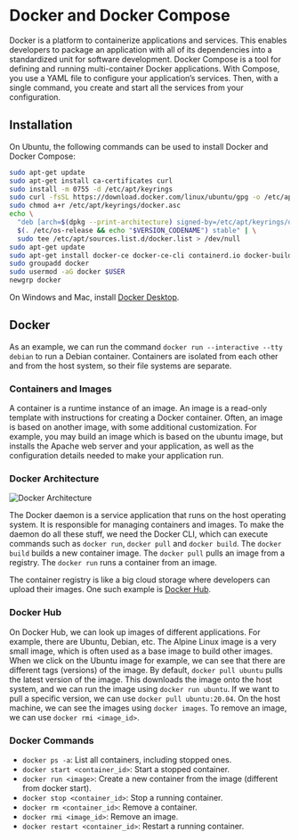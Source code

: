 # Docker and Docker Compose
Docker is a platform to containerize applications and services. This enables developers to package an application with all of its dependencies into a standardized unit for software development. Docker Compose is a tool for defining and running multi-container Docker applications. With Compose, you use a YAML file to configure your application’s services. Then, with a single command, you create and start all the services from your configuration.

## Installation
On Ubuntu, the following commands can be used to install Docker and Docker Compose:
```bash
sudo apt-get update
sudo apt-get install ca-certificates curl
sudo install -m 0755 -d /etc/apt/keyrings
sudo curl -fsSL https://download.docker.com/linux/ubuntu/gpg -o /etc/apt/keyrings/docker.asc
sudo chmod a+r /etc/apt/keyrings/docker.asc
echo \
  "deb [arch=$(dpkg --print-architecture) signed-by=/etc/apt/keyrings/docker.asc] https://download.docker.com/linux/ubuntu \
  $(. /etc/os-release && echo "$VERSION_CODENAME") stable" | \
  sudo tee /etc/apt/sources.list.d/docker.list > /dev/null
sudo apt-get update
sudo apt-get install docker-ce docker-ce-cli containerd.io docker-buildx-plugin docker-compose-plugin
sudo groupadd docker
sudo usermod -aG docker $USER
newgrp docker
```
On Windows and Mac, install [Docker Desktop](https://docs.docker.com/desktop/).

## Docker
As an example, we can run the command `docker run --interactive --tty debian` to run a Debian container. Containers are isolated from each other and from the host system, so their file systems are separate.

### Containers and Images
A container is a runtime instance of an image. An image is a read-only template with instructions for creating a Docker container. Often, an image is based on another image, with some additional customization. For example, you may build an image which is based on the ubuntu image, but installs the Apache web server and your application, as well as the configuration details needed to make your application run.

### Docker Architecture
![Docker Architecture](/images/devops/docker-dockercompose/architecture.png)

The Docker daemon is a service application that runs on the host operating system. It is responsible for managing containers and images. To make the daemon do all these stuff, we need the Docker CLI, which can execute commands such as `docker run`, `docker pull` and `docker build`. The `docker build` builds a new container image. The `docker pull` pulls an image from a registry. The `docker run` runs a container from an image.

The container registry is like a big cloud storage where developers can upload their images. One such example is [Docker Hub](https://hub.docker.com/).

### Docker Hub
On Docker Hub, we can look up images of different applications. For example, there are Ubuntu, Debian, etc. The Alpine Linux image is a very small image, which is often used as a base image to build other images. When we click on the Ubuntu image for example, we can see that there are different tags (versions) of the image. By default, `docker pull ubuntu` pulls the latest version of the image. This downloads the image onto the host system, and we can run the image using `docker run ubuntu`. If we want to pull a specific version, we can use `docker pull ubuntu:20.04`. On the host machine, we can see the images using `docker images`. To remove an image, we can use `docker rmi <image_id>`.

### Docker Commands
- `docker ps -a`: List all containers, including stopped ones.
- `docker start <container_id>`: Start a stopped container.
- `docker run <image>`: Create a new container from the image (different from docker start).
- `docker stop <container_id>`: Stop a running container.
- `docker rm <container_id>`: Remove a container.
- `docker rmi <image_id>`: Remove an image.
- `docker restart <container_id>`: Restart a running container.
